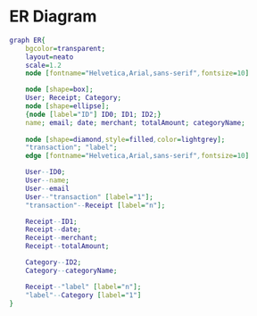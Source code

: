 # ER Diagram

```dot
graph ER{
    bgcolor=transparent;
    layout=neato
    scale=1.2
    node [fontname="Helvetica,Arial,sans-serif",fontsize=10]

    node [shape=box];
    User; Receipt; Category;
    node [shape=ellipse];
    {node [label="ID"] ID0; ID1; ID2;}
    name; email; date; merchant; totalAmount; categoryName;
    
    node [shape=diamond,style=filled,color=lightgrey]; 
    "transaction"; "label";
    edge [fontname="Helvetica,Arial,sans-serif",fontsize=10]

    User--ID0;
    User--name;
    User--email
    User--"transaction" [label="1"];
    "transaction"--Receipt [label="n"];

    Receipt--ID1;
    Receipt--date;
    Receipt--merchant;
    Receipt--totalAmount;

    Category--ID2;
    Category--categoryName;

    Receipt--"label" [label="n"];
    "label"--Category [label="1"]
}
```
